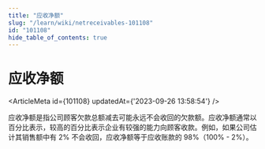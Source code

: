 ```yaml
---
title: "应收净额"
slug: "/learn/wiki/netreceivables-101108"
id: "101108"
hide_table_of_contents: true
---
```



# 应收净额

<ArticleMeta id={101108} updatedAt={'2023-09-26 13:58:54'} />
<div className='border-solid border-b border-t-0 my-4 border-[var(--ifm-color-gray-300)]' />

应收净额是指公司顾客欠款总额减去可能永远不会收回的欠款额。应收净额通常以百分比表示，较高的百分比表示企业有较强的能力向顾客收款。例如，如果公司估计其销售额中有 2% 不会收回，应收净额等于应收账款的 98%（100% - 2%）。
